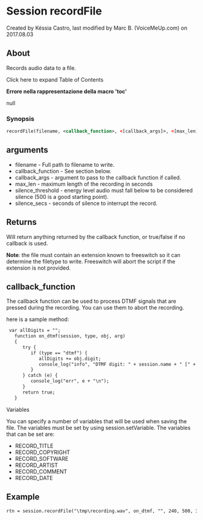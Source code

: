 
# Session recordFile 

 Created by  Késsia Castro, last modified by  Marc B. (VoiceMeUp.com) on 2017.08.03

## About

Records audio data to a file.

Click here to expand Table of Contents

**Errore nella rappresentazione della macro 'toc'**

null

### Synopsis

```xml
recordFile(filename, <callback_function>, <[callback_args]>, <[max_len]>, <[silence_threshold]>, <[silence_secs]>);
```

## arguments

* filename - Full path to filename to write.
* callback\_function - See section below.
* callback\_args - argument to pass to the callback function if called.
* max\_len - maximum length of the recording in seconds
* silence\_threshold - energy level audio must fall below to be considered silence (500 is a good starting point).
* silence\_secs - seconds of silence to interrupt the record.

## Returns

Will return anything returned by the callback function, or true/false if no callback is used.

**Note**: the file must contain an extension known to freeswitch so it can determine the filetype to write. Freeswitch will abort the script if the extension is not provided.

## callback_function

The callback function can be used to process DTMF signals that are pressed during the recording. You can use them to abort the recording.

here is a sample method:

```xml
 var allDigits = ""; 
   function on_dtmf(session, type, obj, arg)
   {
      try {
         if (type == "dtmf") {
            allDigits += obj.digit;
            console_log("info", "DTMF digit: " + session.name + " [" + obj.digit + "] len [" + obj.duration + "]\n\n");
         }
      } catch (e) {
         console_log("err", e + "\n");
      }
      return true;
   }
```

Variables

You can specify a number of variables that will be used when saving the file. The variables must be set by using session.setVariable. The variables that can be set are:

* RECORD\_TITLE
* RECORD\_COPYRIGHT
* RECORD\_SOFTWARE
* RECORD\_ARTIST
* RECORD\_COMMENT
* RECORD\_DATE

## Example

```xml
rtn = session.recordFile("\tmp\recording.wav", on_dtmf, "", 240, 500, 3);
```


